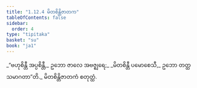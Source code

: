 ```yaml
---
title: "1.12.4 မိတစိန္တိဇာတက"
tableOfContents: false
sidebar:
  order: 4
type: "tipitaka"
basket: "su"
book: "ja1"
---
```



<DynamicBreadcrumb />

<Division number="114" book="ja1" e="ch" v="22" p="27">

<Paragraph number="253" book="ja1">
_“ဗဟုစိန္တီ အပ္ပစိန္တီ,_  
ဥဘော ဇာလေ အဗဇ္ဈရေ;_  
_မိတစိန္တီ ပမောစေသီ,_  
ဥဘော တတ္ထ သမာဂတာ”တိ._  


</Paragraph>
</Division>

<Paragraph number="254" type="center" book="ja1">
မိတစိန္တိဇာတကံ စတုတ္ထံ.
</Paragraph>